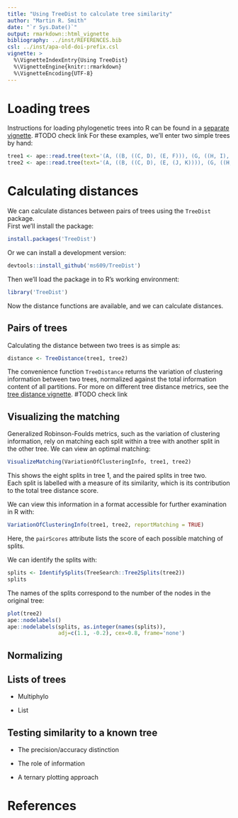 ```yaml
---
title: "Using TreeDist to calculate tree similarity"
author: "Martin R. Smith"
date: "`r Sys.Date()`"
output: rmarkdown::html_vignette
bibliography: ../inst/REFERENCES.bib
csl: ../inst/apa-old-doi-prefix.csl
vignette: >
  %\VignetteIndexEntry{Using TreeDist}
  %\VignetteEngine{knitr::rmarkdown}
  %\VignetteEncoding{UTF-8}
---
```


# Loading trees

Instructions for loading phylogenetic trees into R can be found in a [separate vignette](https://ms609.github.io/TreeSearch/TODO-TO-BE-CONFIRMED). #TODO check link
For these examples, we'll enter two simple trees by hand:

```r
tree1 <- ape::read.tree(text='(A, ((B, ((C, D), (E, F))), (G, ((H, I), (J, K)))));')
tree2 <- ape::read.tree(text='(A, ((B, ((C, D), (E, (J, K)))), (G, ((H, I), F))));')
```

# Calculating distances

We can calculate distances between pairs of trees using the `TreeDist` package.  
First we'll install the package:

```r
install.packages('TreeDist')
```

Or we can install a development version:

```r 
devtools::install_github('ms609/TreeDist')
```

Then we'll load the package in to R's working environment:

```r
library('TreeDist')
```

Now the distance functions are available, and we can calculate distances.

## Pairs of trees

Calculating the distance between two trees is as simple as:

```r
distance <- TreeDistance(tree1, tree2)
```

The convenience function `TreeDistance` returns the variation of clustering
information between two trees, normalized against the total information content 
of all partitions.
For more on different tree distance metrics, see the
[tree distance vignette](./tree-distances.html). #TODO check link

## Visualizing the matching

Generalized Robinson-Foulds metrics, such as the variation of clustering
information, rely on matching each split within a tree with another split in the
other tree.
We can view an optimal matching:

```r
VisualizeMatching(VariationOfClusteringInfo, tree1, tree2)
```

This shows the eight splits in tree 1, and the paired splits in tree two.  
Each split is labelled with a measure of its similarity, which is its contribution 
to the total tree distance score.

We can view this information in a format accessible for further examination in R with:

```r
VariationOfClusteringInfo(tree1, tree2, reportMatching = TRUE)
```

Here, the `pairScores` attribute lists the score of each possible matching of splits.

We can identify the splits with:

```r
splits <- IdentifySplits(TreeSearch::Tree2Splits(tree2))
splits
```

The names of the splits correspond to the number of the nodes in the original tree:

```r
plot(tree2)
ape::nodelabels()
ape::nodelabels(splits, as.integer(names(splits)), 
                adj=c(1.1, -0.2), cex=0.8, frame='none')
```

## Normalizing


## Lists of trees

- Multiphylo

- List

## Testing similarity to a known tree

- The precision/accuracy distinction

- The role of information

- A ternary plotting approach

# References
